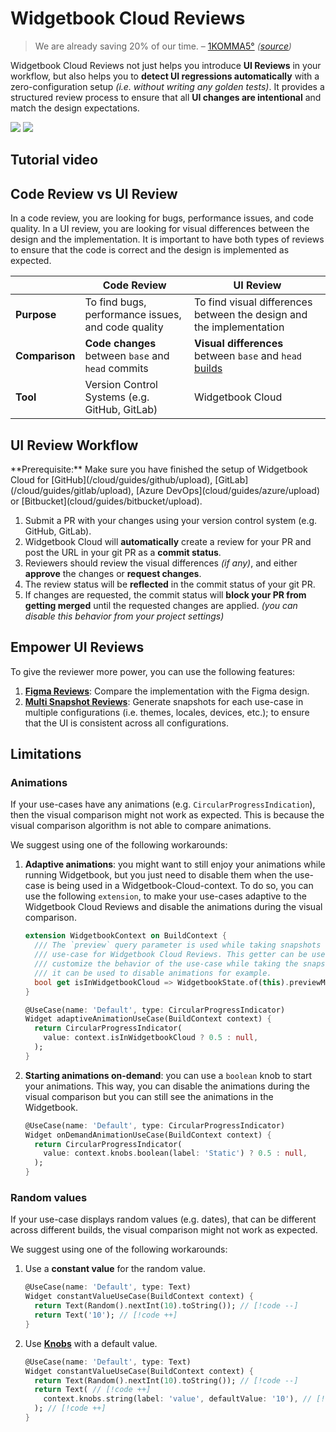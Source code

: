 # Widgetbook Cloud Reviews

> We are already saving 20% of our time.
> – [1KOMMA5°](https://1komma5grad.com/de) _([source](https://youtu.be/Du5yVtnmNzg?t=1759))_

Widgetbook Cloud Reviews not just helps you introduce **UI Reviews** in your workflow, but also helps you to **detect UI regressions automatically** with a zero-configuration setup _(i.e. without writing any golden tests)_. It provides a structured review process to ensure that all **UI changes are intentional** and match the design expectations.

<Image theme="light" src="/assets/cloud/review.light.png" />
<Image theme="dark" src="/assets/cloud/review.dark.png" />

## Tutorial video

<YouTube id="CalXXyThDi4" />

## Code Review vs UI Review

In a code review, you are looking for bugs, performance issues, and code quality. In a UI review, you are looking for visual differences between the design and the implementation. It is important to have both types of reviews to ensure that the code is correct and the design is implemented as expected.

|                | Code Review                                        | UI Review                                                                         |
| -------------- | -------------------------------------------------- | --------------------------------------------------------------------------------- |
| **Purpose**    | To find bugs, performance issues, and code quality | To find visual differences between the design and the implementation              |
| **Comparison** | **Code changes** between `base` and `head` commits | **Visual differences** between `base` and `head` [builds](/cloud/builds/overview) |
| **Tool**       | Version Control Systems (e.g. GitHub, GitLab)      | Widgetbook Cloud                                                                  |

## UI Review Workflow

<Info>
  **Prerequisite:** Make sure you have finished the setup of Widgetbook Cloud
  for [GitHub](/cloud/guides/github/upload),
  [GitLab](/cloud/guides/gitlab/upload), [Azure
  DevOps](cloud/guides/azure/upload) or
  [Bitbucket](cloud/guides/bitbucket/upload).
</Info>

1. Submit a PR with your changes using your version control system (e.g. GitHub, GitLab).
1. Widgetbook Cloud will **automatically** create a review for your PR and post the URL in your git PR as a **commit status**.
1. Reviewers should review the visual differences _(if any)_, and either **approve** the changes or **request changes**.
1. The review status will be **reflected** in the commit status of your git PR.
1. If changes are requested, the commit status will **block your PR from getting merged** until the requested changes are applied. _(you can disable this behavior from your project settings)_

## Empower UI Reviews

To give the reviewer more power, you can use the following features:

1. [**Figma Reviews**](/cloud/reviews/figma): Compare the implementation with the Figma design.
1. [**Multi Snapshot Reviews**](/cloud/reviews/multi-snapshot): Generate snapshots for each use-case in multiple configurations (i.e. themes, locales, devices, etc.); to ensure that the UI is consistent across all configurations.

## Limitations

### Animations

If your use-cases have any animations (e.g. `CircularProgressIndication`), then the visual comparison might not work as expected. This is because the visual comparison algorithm is not able to compare animations.

We suggest using one of the following workarounds:

1. **Adaptive animations**: you might want to still enjoy your animations while running Widgetbook, but you just need to disable them when the use-case is being used in a Widgetbook-Cloud-context. To do so, you can use the following `extension`, to make your use-cases adaptive to the Widgetbook Cloud Reviews and disable the animations during the visual comparison.

   ```dart
   extension WidgetbookContext on BuildContext {
     /// The `preview` query parameter is used while taking snapshots of the
     /// use-case for Widgetbook Cloud Reviews. This getter can be used to
     /// customize the behavior of the use-case while taking the snapshots,
     /// it can be used to disable animations for example.
     bool get isInWidgetbookCloud => WidgetbookState.of(this).previewMode;
   }

   @UseCase(name: 'Default', type: CircularProgressIndicator)
   Widget adaptiveAnimationUseCase(BuildContext context) {
     return CircularProgressIndicator(
       value: context.isInWidgetbookCloud ? 0.5 : null,
     );
   }
   ```

1. **Starting animations on-demand**: you can use a `boolean` knob to start your animations. This way, you can disable the animations during the visual comparison but you can still see the animations in the Widgetbook.

   ```dart
   @UseCase(name: 'Default', type: CircularProgressIndicator)
   Widget onDemandAnimationUseCase(BuildContext context) {
     return CircularProgressIndicator(
       value: context.knobs.boolean(label: 'Static') ? 0.5 : null,
     );
   }
   ```

### Random values

If your use-case displays random values (e.g. dates), that can be different across different builds, the visual comparison might not work as expected.

We suggest using one of the following workarounds:

1. Use a **constant value** for the random value.

   ```dart
   @UseCase(name: 'Default', type: Text)
   Widget constantValueUseCase(BuildContext context) {
     return Text(Random().nextInt(10).toString()); // [!code --]
     return Text('10'); // [!code ++]
   }
   ```

1. Use [**Knobs**](/knobs/overview) with a default value.

   ```dart
   @UseCase(name: 'Default', type: Text)
   Widget constantValueUseCase(BuildContext context) {
     return Text(Random().nextInt(10).toString()); // [!code --]
     return Text( // [!code ++]
       context.knobs.string(label: 'value', defaultValue: '10'), // [!code ++]
     ); // [!code ++]
   }
   ```
